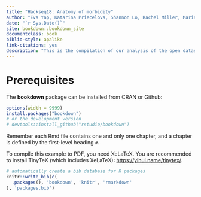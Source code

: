 ```yaml
--- 
title: "Hackseq18: Anatomy of morbidity"
author: "Eva Yap, Katarina Priecelova, Shannon Lo, Rachel Miller, Mariam Arab, chuhan zhang, Emily Gong, Sophia Chan, Adil Imtiaz,  Uyen Nguyen, Lisa Cao, Marion Shadbolt, Raissa Phillibert, Noushin Nabavi"
date: "`r Sys.Date()`"
site: bookdown::bookdown_site
documentclass: book
biblio-style: apalike
link-citations: yes
description: "This is the compilation of our analysis of the open dataset 'Death, causes of death, and life expectancy, 2016' from Canadian Vital Statistics."
---
```


# Prerequisites

The **bookdown** package can be installed from CRAN or Github:

```r
options(width = 9999)
install.packages("bookdown")
# or the development version
# devtools::install_github("rstudio/bookdown")
```

Remember each Rmd file contains one and only one chapter, and a chapter is defined by the first-level heading `#`.

To compile this example to PDF, you need XeLaTeX. You are recommended to install TinyTeX (which includes XeLaTeX): <https://yihui.name/tinytex/>.

```r
# automatically create a bib database for R packages
knitr::write_bib(c(
  .packages(), 'bookdown', 'knitr', 'rmarkdown'
), 'packages.bib')
```
